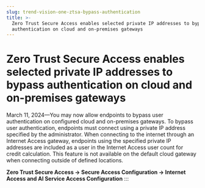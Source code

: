 ```yaml
---
slug: trend-vision-one-ztsa-bypass-authentication
title: >-
  Zero Trust Secure Access enables selected private IP addresses to bypass
  authentication on cloud and on-premises gateways
---
```

# Zero Trust Secure Access enables selected private IP addresses to bypass authentication on cloud and on-premises gateways

March 11, 2024—You may now allow endpoints to bypass user authentication on configured cloud and on-premises gateways. To bypass user authentication, endpoints must connect using a private IP address specified by the administrator. When connecting to the internet through an Internet Access gateway, endpoints using the specified private IP addresses are included as a user in the Internet Access user count for credit calculation. This feature is not available on the default cloud gateway when connecting outside of defined locations.

**Zero Trust Secure Access → Secure Access Configuration → Internet Access and AI Service Access Configuration**
:::
